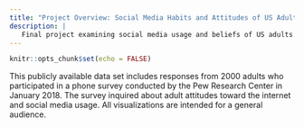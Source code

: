 ```yaml
---
title: "Project Overview: Social Media Habits and Attitudes of US Adults"
description: |
   Final project examining social media usage and beliefs of US adults.
---
```


```r
knitr::opts_chunk$set(echo = FALSE)
```

This publicly available data set includes responses from 2000 adults who participated in a phone survey conducted by the Pew Research Center in January 2018. The survey inquired about adult attitudes toward the internet and social media usage. All visualizations are intended for a general audience.